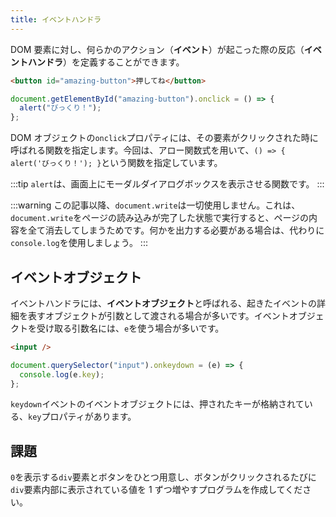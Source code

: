 ```yaml
---
title: イベントハンドラ
---
```


DOM 要素に対し、何らかのアクション（**イベント**）が起こった際の反応（**イベントハンドラ**）を定義することができます。

```html
<button id="amazing-button">押してね</button>
```

```js
document.getElementById("amazing-button").onclick = () => {
  alert("びっくり！");
};
```

DOM オブジェクトの`onclick`プロパティには、その要素がクリックされた時に呼ばれる関数を指定します。今回は、アロー関数式を用いて、`() => { alert('びっくり！'); }`という関数を指定しています。

:::tip
`alert`は、画面上にモーダルダイアログボックスを表示させる関数です。
:::

:::warning
この記事以降、`document.write`は一切使用しません。これは、`document.write`をページの読み込みが完了した状態で実行すると、ページの内容を全て消去してしまうためです。何かを出力する必要がある場合は、代わりに`console.log`を使用しましょう。
:::

## イベントオブジェクト

イベントハンドラには、**イベントオブジェクト**と呼ばれる、起きたイベントの詳細を表すオブジェクトが引数として渡される場合が多いです。イベントオブジェクトを受け取る引数名には、`e`を使う場合が多いです。

```html
<input />
```

```js
document.querySelector("input").onkeydown = (e) => {
  console.log(e.key);
};
```

`keydown`イベントのイベントオブジェクトには、押されたキーが格納されている、`key`プロパティがあります。

## 課題

`0`を表示する`div`要素とボタンをひとつ用意し、ボタンがクリックされるたびに`div`要素内部に表示されている値を 1 ずつ増やすプログラムを作成してください。
